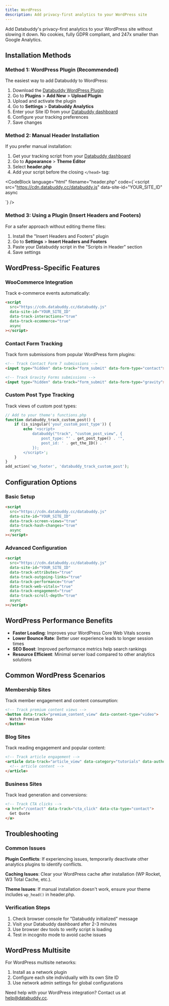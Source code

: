 ```yaml
---
title: WordPress
description: Add privacy-first analytics to your WordPress site
---
```



Add Databuddy's privacy-first analytics to your WordPress site without slowing it down. No cookies, fully GDPR compliant, and 247x smaller than Google Analytics.

## Installation Methods

### Method 1: WordPress Plugin (Recommended)

The easiest way to add Databuddy to WordPress:

1. Download the [Databuddy WordPress Plugin](https://wordpress.org/plugins/databuddy-analytics/)
2. Go to **Plugins** > **Add New** > **Upload Plugin**
3. Upload and activate the plugin
4. Go to **Settings** > **Databuddy Analytics**
5. Enter your Site ID from your [Databuddy dashboard](https://app.databuddy.cc)
6. Configure your tracking preferences
7. Save changes

### Method 2: Manual Header Installation

If you prefer manual installation:

1. Get your tracking script from your [Databuddy dashboard](https://app.databuddy.cc)
2. Go to **Appearance** > **Theme Editor**
3. Select **header.php**
4. Add your script before the closing `</head>` tag:

<CodeBlock 
  language="html"
  filename="header.php"
  code={`<script
  src="https://cdn.databuddy.cc/databuddy.js"
  data-site-id="YOUR_SITE_ID"
  async
></script>
</head>`}
/>

### Method 3: Using a Plugin (Insert Headers and Footers)

For a safer approach without editing theme files:

1. Install the "Insert Headers and Footers" plugin
2. Go to **Settings** > **Insert Headers and Footers**
3. Paste your Databuddy script in the "Scripts in Header" section
4. Save settings

## WordPress-Specific Features

### WooCommerce Integration

Track e-commerce events automatically:

```html
<script
  src="https://cdn.databuddy.cc/databuddy.js"
  data-site-id="YOUR_SITE_ID"
  data-track-interactions="true"
  data-track-ecommerce="true"
  async
></script>
```

### Contact Form Tracking

Track form submissions from popular WordPress form plugins:

```html
<!-- Track Contact Form 7 submissions -->
<input type="hidden" data-track="form_submit" data-form-type="contact">

<!-- Track Gravity Forms submissions -->
<input type="hidden" data-track="form_submit" data-form-type="gravity">
```

### Custom Post Type Tracking

Track views of custom post types:

```php
// Add to your theme's functions.php
function databuddy_track_custom_post() {
    if (is_singular('your_custom_post_type')) {
        echo '<script>
            databuddy("track", "custom_post_view", {
                post_type: "' . get_post_type() . '",
                post_id: ' . get_the_ID() . '
            });
        </script>';
    }
}
add_action('wp_footer', 'databuddy_track_custom_post');
```

## Configuration Options

### Basic Setup

```html
<script
  src="https://cdn.databuddy.cc/databuddy.js"
  data-site-id="YOUR_SITE_ID"
  data-track-screen-views="true"
  data-track-hash-changes="true"
  async
></script>
```

### Advanced Configuration

```html
<script
  src="https://cdn.databuddy.cc/databuddy.js"
  data-site-id="YOUR_SITE_ID"
  data-track-attributes="true"
  data-track-outgoing-links="true"
  data-track-performance="true"
  data-track-web-vitals="true"
  data-track-engagement="true"
  data-track-scroll-depth="true"
  async
></script>
```

## WordPress Performance Benefits

- **Faster Loading**: Improves your WordPress Core Web Vitals scores
- **Lower Bounce Rate**: Better user experience leads to longer session times
- **SEO Boost**: Improved performance metrics help search rankings
- **Resource Efficient**: Minimal server load compared to other analytics solutions

## Common WordPress Scenarios

### Membership Sites

Track member engagement and content consumption:

```html
<!-- Track premium content views -->
<button data-track="premium_content_view" data-content-type="video">
  Watch Premium Video
</button>
```

### Blog Sites

Track reading engagement and popular content:

```html
<!-- Track article engagement -->
<article data-track="article_view" data-category="tutorials" data-author="john-doe">
  <!-- article content -->
</article>
```

### Business Sites

Track lead generation and conversions:

```html
<!-- Track CTA clicks -->
<a href="/contact" data-track="cta_click" data-cta-type="contact">
  Get Quote
</a>
```

## Troubleshooting

### Common Issues

**Plugin Conflicts**: If experiencing issues, temporarily deactivate other analytics plugins to identify conflicts.

**Caching Issues**: Clear your WordPress cache after installation (WP Rocket, W3 Total Cache, etc.).

**Theme Issues**: If manual installation doesn't work, ensure your theme includes `wp_head()` in header.php.

### Verification Steps

1. Check browser console for "Databuddy initialized" message
2. Visit your Databuddy dashboard after 2-3 minutes
3. Use browser dev tools to verify script is loading
4. Test in incognito mode to avoid cache issues

## WordPress Multisite

For WordPress multisite networks:

1. Install as a network plugin
2. Configure each site individually with its own Site ID
3. Use network admin settings for global configurations

Need help with your WordPress integration? Contact us at [help@databuddy.cc](mailto:help@databuddy.cc). 